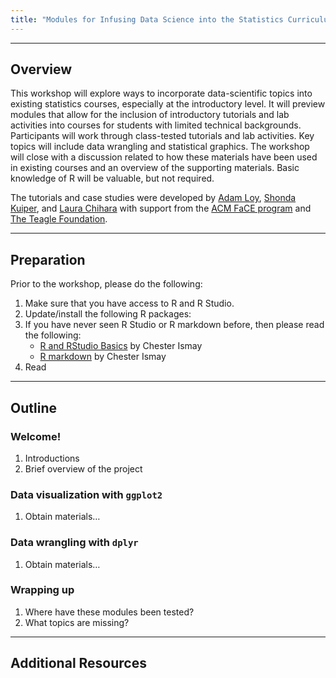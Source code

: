 ```yaml
---
title: "Modules for Infusing Data Science into the Statistics Curriculum"
---
```


* * * 

## Overview

This workshop will explore ways to incorporate data-scientific topics into existing statistics courses, especially at the introductory level. It will preview modules that allow for the inclusion of introductory tutorials and lab activities into courses for students with limited technical backgrounds. Participants will work through class-tested tutorials and lab activities. Key topics will include data wrangling and statistical graphics. The workshop will close with a discussion related to how these materials have been used in existing courses and an overview of the supporting materials. Basic knowledge of R will be valuable, but not required.

The tutorials and case studies were developed by [Adam Loy](https://aloy.github.io/), [Shonda Kuiper](https://www.grinnell.edu/users/kuipers), and [Laura Chihara](http://www.people.carleton.edu/~lchihara/) with support from the [ACM FaCE program](http://www.acm.edu/professional_development/FaCE__Faculty_Career_Enhancement_Project_.html) and [The Teagle Foundation](http://hybridliberalarts.org/about/). 

* * * 


## Preparation

Prior to the workshop, please do the following:

1. Make sure that you have access to R and R Studio.
2. Update/install the following R packages:
3. If you have never seen R Studio or R markdown before, then please read the following:
    - [R and RStudio Basics](https://ismayc.github.io/rbasics-book/3-rstudiobasics.html) by Chester Ismay
    - [R markdown](https://ismayc.github.io/rbasics-book/4-rmarkdown.html) by Chester Ismay
4. Read 

* * *


## Outline


### Welcome!

1. Introductions
2. Brief overview of the project

### Data visualization with `ggplot2`

1. Obtain materials...

### Data wrangling with `dplyr`

1. Obtain materials...

### Wrapping up

1. Where have these modules been tested?
2. What topics are missing?

* * *

## Additional Resources

